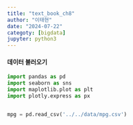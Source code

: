 ```yaml
---
title: "text_book_ch8"
author: "이태현"
date: "2024-07-22"
categoty: [bigdata]
jupyter: python3
---
```

#### 데이터 불러오기
```python
import pandas as pd
import seaborn as sns
import maplotlib.plot as plt
import plotly.express as px


mpg = pd.read_csv('../../data/mpg.csv')
```

